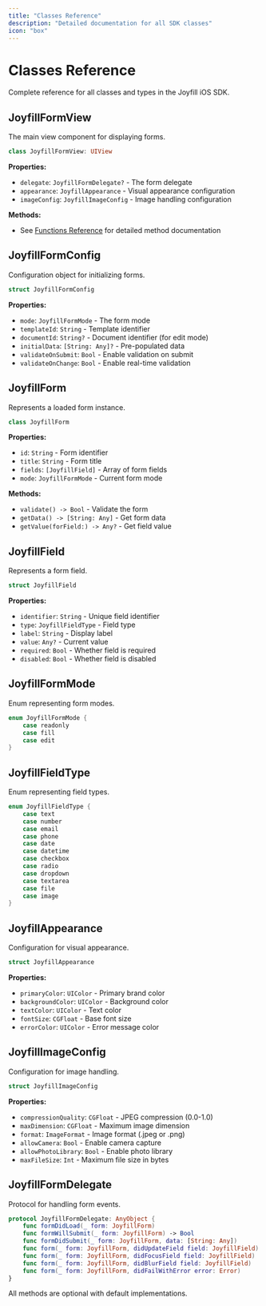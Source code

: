 ```yaml
---
title: "Classes Reference"
description: "Detailed documentation for all SDK classes"
icon: "box"
---
```


# Classes Reference

Complete reference for all classes and types in the Joyfill iOS SDK.

## JoyfillFormView

The main view component for displaying forms.

```swift
class JoyfillFormView: UIView
```

**Properties:**
- `delegate`: `JoyfillFormDelegate?` - The form delegate
- `appearance`: `JoyfillAppearance` - Visual appearance configuration
- `imageConfig`: `JoyfillImageConfig` - Image handling configuration

**Methods:**
- See [Functions Reference](/ios/api-reference/functions) for detailed method documentation

## JoyfillFormConfig

Configuration object for initializing forms.

```swift
struct JoyfillFormConfig
```

**Properties:**
- `mode`: `JoyfillFormMode` - The form mode
- `templateId`: `String` - Template identifier
- `documentId`: `String?` - Document identifier (for edit mode)
- `initialData`: `[String: Any]?` - Pre-populated data
- `validateOnSubmit`: `Bool` - Enable validation on submit
- `validateOnChange`: `Bool` - Enable real-time validation

## JoyfillForm

Represents a loaded form instance.

```swift
class JoyfillForm
```

**Properties:**
- `id`: `String` - Form identifier
- `title`: `String` - Form title
- `fields`: `[JoyfillField]` - Array of form fields
- `mode`: `JoyfillFormMode` - Current form mode

**Methods:**
- `validate() -> Bool` - Validate the form
- `getData() -> [String: Any]` - Get form data
- `getValue(forField:) -> Any?` - Get field value

## JoyfillField

Represents a form field.

```swift
struct JoyfillField
```

**Properties:**
- `identifier`: `String` - Unique field identifier
- `type`: `JoyfillFieldType` - Field type
- `label`: `String` - Display label
- `value`: `Any?` - Current value
- `required`: `Bool` - Whether field is required
- `disabled`: `Bool` - Whether field is disabled

## JoyfillFormMode

Enum representing form modes.

```swift
enum JoyfillFormMode {
    case readonly
    case fill
    case edit
}
```

## JoyfillFieldType

Enum representing field types.

```swift
enum JoyfillFieldType {
    case text
    case number
    case email
    case phone
    case date
    case datetime
    case checkbox
    case radio
    case dropdown
    case textarea
    case file
    case image
}
```

## JoyfillAppearance

Configuration for visual appearance.

```swift
struct JoyfillAppearance
```

**Properties:**
- `primaryColor`: `UIColor` - Primary brand color
- `backgroundColor`: `UIColor` - Background color
- `textColor`: `UIColor` - Text color
- `fontSize`: `CGFloat` - Base font size
- `errorColor`: `UIColor` - Error message color

## JoyfillImageConfig

Configuration for image handling.

```swift
struct JoyfillImageConfig
```

**Properties:**
- `compressionQuality`: `CGFloat` - JPEG compression (0.0-1.0)
- `maxDimension`: `CGFloat` - Maximum image dimension
- `format`: `ImageFormat` - Image format (.jpeg or .png)
- `allowCamera`: `Bool` - Enable camera capture
- `allowPhotoLibrary`: `Bool` - Enable photo library
- `maxFileSize`: `Int` - Maximum file size in bytes

## JoyfillFormDelegate

Protocol for handling form events.

```swift
protocol JoyfillFormDelegate: AnyObject {
    func formDidLoad(_ form: JoyfillForm)
    func formWillSubmit(_ form: JoyfillForm) -> Bool
    func formDidSubmit(_ form: JoyfillForm, data: [String: Any])
    func form(_ form: JoyfillForm, didUpdateField field: JoyfillField)
    func form(_ form: JoyfillForm, didFocusField field: JoyfillField)
    func form(_ form: JoyfillForm, didBlurField field: JoyfillField)
    func form(_ form: JoyfillForm, didFailWithError error: Error)
}
```

All methods are optional with default implementations.

